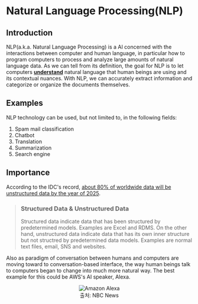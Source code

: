 # Natural Language Processing(NLP)

## Introduction

NLP(a.k.a. Natural Language Processing) is a AI concerned with the interactions between computer and human language, in particular how to program computers to process and analyze large amounts of natural language data.
As we can tell from its definition, the goal for NLP is to let computers <ins>**understand**</ins> natural language that human beings are using and its contextual nuances.
With NLP, we can accurately extract information and categorize or organize the documents themselves.

## Examples

NLP technology can be used, but not limited to, in the following fields:

1. Spam mail classification
2. Chatbot
3. Translation
4. Summarization
5. Search engine

## Importance

According to the IDC's record, [about 80% of worldwide data will be unstructured data by the year of 2025](https://solutionsreview.com/data-management/80-percent-of-your-data-will-be-unstructured-in-five-years/).

> ### Structured Data & Unstructured Data
>
> Structured data indicate data that has been structured by predetermined models. Examples are Excel and RDMS.
> On the other hand, unstructured data indicate data that has its own inner structure but not structred by predetermined data models. Examples are normal text files, email, SNS and websites.

Also as paradigm of conversation between humans and computers are moving toward to conversation-based interface, the way human beings talk to computers began to change into much more natural way.
The best example for this could be AWS's AI speaker, Alexa.

<center>
  <figure>
    <img
      src="https://media-cldnry.s-nbcnews.com/image/upload/t_fit-1240w,f_auto,q_auto:best/newscms/2020_32/3402252/amazon-echo-lineup-kr-2x1-tease-200805.jpg"
      alt="Amazon Alexa"
    />
    <figcaption>출처: NBC News</figcaption>
  </figure>
</center>
